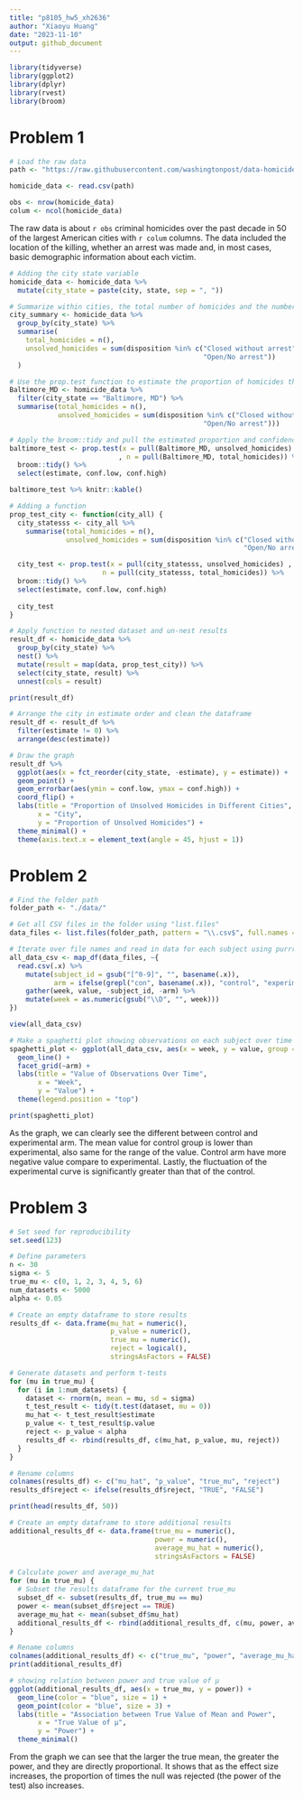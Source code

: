 ```yaml
---
title: "p8105_hw5_xh2636"
author: "Xiaoyu Huang"
date: "2023-11-10"
output: github_document
---
```


```r
library(tidyverse)
library(ggplot2)
library(dplyr)
library(rvest)
library(broom)
```

# Problem 1
```r
# Load the raw data
path <- "https://raw.githubusercontent.com/washingtonpost/data-homicides/master/homicide-data.csv"

homicide_data <- read.csv(path)
```

```r
obs <- nrow(homicide_data)
colum <- ncol(homicide_data)
```

The raw data is about `r obs` criminal homicides over the past decade in 50 of the largest American cities with `r colum` columns. The data included the location of the killing, whether an arrest was made and, in most cases, basic demographic information about each victim. 

```r
# Adding the city state variable
homicide_data <- homicide_data %>%
  mutate(city_state = paste(city, state, sep = ", "))

# Summarize within cities, the total number of homicides and the number of unsolved homicides
city_summary <- homicide_data %>%
  group_by(city_state) %>%
  summarise(
    total_homicides = n(),
    unsolved_homicides = sum(disposition %in% c("Closed without arrest", 
                                                "Open/No arrest"))
  )
```

```r
# Use the prop.test function to estimate the proportion of homicides that are unsolved
Baltimore_MD <- homicide_data %>%
  filter(city_state == "Baltimore, MD") %>%
  summarise(total_homicides = n(),
            unsolved_homicides = sum(disposition %in% c("Closed without arrest", 
                                                "Open/No arrest")))

# Apply the broom::tidy and pull the estimated proportion and confidence intervals
baltimore_test <- prop.test(x = pull(Baltimore_MD, unsolved_homicides)
                           , n = pull(Baltimore_MD, total_homicides)) %>%
  broom::tidy() %>%
  select(estimate, conf.low, conf.high)

baltimore_test %>% knitr::kable()
```

```r
# Adding a function
prop_test_city <- function(city_all) {
  city_statesss <- city_all %>%
    summarise(total_homicides = n(), 
              unsolved_homicides = sum(disposition %in% c("Closed without arrest", 
                                                          "Open/No arrest")))

  city_test <- prop.test(x = pull(city_statesss, unsolved_homicides) , 
                       n = pull(city_statesss, total_homicides)) %>%
  broom::tidy() %>%
  select(estimate, conf.low, conf.high)
  
  city_test
}

# Apply function to nested dataset and un-nest results
result_df <- homicide_data %>%
  group_by(city_state) %>%
  nest() %>%
  mutate(result = map(data, prop_test_city)) %>%
  select(city_state, result) %>%
  unnest(cols = result)

print(result_df)
```

```r
# Arrange the city in estimate order and clean the dataframe
result_df <- result_df %>%
  filter(estimate != 0) %>%
  arrange(desc(estimate))

# Draw the graph
result_df %>%
  ggplot(aes(x = fct_reorder(city_state, -estimate), y = estimate)) +
  geom_point() +
  geom_errorbar(aes(ymin = conf.low, ymax = conf.high)) +
  coord_flip() +
  labs(title = "Proportion of Unsolved Homicides in Different Cities",
       x = "City",
       y = "Proportion of Unsolved Homicides") +
  theme_minimal() +
  theme(axis.text.x = element_text(angle = 45, hjust = 1))
```

# Problem 2
```r
# Find the folder path
folder_path <- "./data/"

# Get all CSV files in the folder using "list.files"
data_files <- list.files(folder_path, pattern = "\\.csv$", full.names = TRUE)

# Iterate over file names and read in data for each subject using purrr::map
all_data_csv <- map_df(data_files, ~{
  read.csv(.x) %>%
    mutate(subject_id = gsub("[^0-9]", "", basename(.x)),
           arm = ifelse(grepl("con", basename(.x)), "control", "experimental")) %>%
    gather(week, value, -subject_id, -arm) %>%
    mutate(week = as.numeric(gsub("\\D", "", week)))
})

view(all_data_csv)
```

```r
# Make a spaghetti plot showing observations on each subject over time
spaghetti_plot <- ggplot(all_data_csv, aes(x = week, y = value, group = subject_id)) +
  geom_line() +
  facet_grid(~arm) +
  labs(title = "Value of Observations Over Time",
       x = "Week",
       y = "Value") +
  theme(legend.position = "top")

print(spaghetti_plot)
```

As the graph, we can clearly see the different between control and experimental arm. The mean value for control group is lower than experimental, also same for the range of the value. Control arm have more negative value compare to experimental. Lastly, the fluctuation of the experimental curve is significantly greater than that of the control.

# Problem 3
```r
# Set seed for reproducibility
set.seed(123)

# Define parameters
n <- 30
sigma <- 5
true_mu <- c(0, 1, 2, 3, 4, 5, 6)
num_datasets <- 5000
alpha <- 0.05

# Create an empty dataframe to store results
results_df <- data.frame(mu_hat = numeric(),
                         p_value = numeric(),
                         true_mu = numeric(),
                         reject = logical(),
                         stringsAsFactors = FALSE)

# Generate datasets and perform t-tests
for (mu in true_mu) {
  for (i in 1:num_datasets) {
    dataset <- rnorm(n, mean = mu, sd = sigma)
    t_test_result <- tidy(t.test(dataset, mu = 0))
    mu_hat <- t_test_result$estimate
    p_value <- t_test_result$p.value
    reject <- p_value < alpha
    results_df <- rbind(results_df, c(mu_hat, p_value, mu, reject))
  }
}

# Rename columns
colnames(results_df) <- c("mu_hat", "p_value", "true_mu", "reject")
results_df$reject <- ifelse(results_df$reject, "TRUE", "FALSE")

print(head(results_df, 50))
```

```r
# Create an empty dataframe to store additional results
additional_results_df <- data.frame(true_mu = numeric(),
                                    power = numeric(),
                                    average_mu_hat = numeric(),
                                    stringsAsFactors = FALSE)

# Calculate power and average_mu_hat
for (mu in true_mu) {
  # Subset the results dataframe for the current true_mu
  subset_df <- subset(results_df, true_mu == mu)
  power <- mean(subset_df$reject == TRUE)
  average_mu_hat <- mean(subset_df$mu_hat)
  additional_results_df <- rbind(additional_results_df, c(mu, power, average_mu_hat))
}

# Rename columns
colnames(additional_results_df) <- c("true_mu", "power", "average_mu_hat")
print(additional_results_df)
```

```r
# showing relation between power and true value of μ
ggplot(additional_results_df, aes(x = true_mu, y = power)) +
  geom_line(color = "blue", size = 1) +
  geom_point(color = "blue", size = 3) +
  labs(title = "Association between True Value of Mean and Power",
       x = "True Value of μ",
       y = "Power") +
  theme_minimal()
```

From the graph we can see that the larger the true mean, the greater the power, and they are directly proportional. It shows that as the effect size increases, the proportion of times the null was rejected (the power of the test) also increases.

